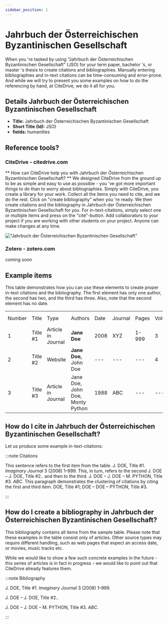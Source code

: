 ```yaml
---
sidebar_position: 1
---
```


# Jahrbuch der Österreichischen Byzantinischen Gesellschaft

When you 're tasked by using "Jahrbuch der Österreichischen Byzantinischen Gesellschaft" (JSO) for your term paper, bachelor 's, or master 's thesis to create citations and bibliographies.
Manually entering bibliographies and in-text citations can be time-consuming and error-prone. And while we will try to present you some examples on how to do the referencing by hand, at CiteDrive, we do it all for you.

## Details  Jahrbuch der Österreichischen Byzantinischen Gesellschaft
* **Title:** Jahrbuch der Österreichischen Byzantinischen Gesellschaft
* **Short Title (Id):** JSO)
* **fields:** humanities

## Reference tools?
### CiteDrive - citedrive.com
** How can CiteDrive help you with Jahrbuch der Österreichischen Byzantinischen Gesellschaft? **
We designed CiteDrive from the ground up to be as simple and easy to use as possible - you 've got more important things to do than to worry about bibliographies. Simply with CiteDrive, you create a library for your work. Collect all the items you need to cite, and we do the rest. Click on "create bibliography" when you 're ready. We then create citations and the bibliography in Jahrbuch der Österreichischen Byzantinischen Gesellschaft for you. For in-text-citations, simply select one or multiple items and press on the "cite"-button. Add collaborators to your project if you are working with other students on your project. Anyone can make changes at any time.


!["Jahrbuch der Österreichischen Byzantinischen Gesellschaft"](images/jahrbuch-der-osterreichischen-byzantinischen-gesellschaft.svg "Choose Jahrbuch der Österreichischen Byzantinischen Gesellschaft in the CiteDrive App")

### Zotero - zotero.com

coming soon

## Example items

This table demonstrates how you can use these elements to create proper in-text citations and the bibliography. The first element has only one author, the second has two, and the third has three. Also, note that the second element has no date.


<table>
  <tr>
   <td>Number
   </td>
   <td>Title
   </td>
   <td>Type
   </td>
   <td>Authors
   </td>
   <td>Date
   </td>
   <td>Journal
   </td>
   <td>Pages
   </td>
   <td>Volume
   </td>
   <td>Issue
   </td>
   <td>Access Date
   </td>
  </tr>
  <tr>
   <td>1
   </td>
   <td>Title #1
   </td>
   <td>Article in Journal
   </td>
   <td><strong>Jane Doe</strong>
   </td>
   <td>2008
   </td>
   <td>XYZ
   </td>
   <td>1-999
   </td>
   <td>3
   </td>
   <td>2
   </td>
   <td>--
   </td>
  </tr>
  <tr>
   <td>
2
   </td>
   <td>Title #2
   </td>
   <td>Website
   </td>
   <td><strong>Jane Doe, </strong>John Doe
   </td>
   <td>---
   </td>
   <td>---
   </td>
   <td>---
   </td>
   <td>4
   </td>
   <td>---
   </td>
   <td>2020-05-01
   </td>
  </tr>
  <tr>
   <td>3
   </td>
   <td>Title #3
   </td>
   <td>Article in Journal
   </td>
   <td>Jane Doe, John Doe, Monty Python
   </td>
   <td>1988
   </td>
   <td>ABC
   </td>
   <td>---
   </td>
   <td>---
   </td>
   <td>16
   </td>
   <td>---
   </td>
  </tr>
</table>



## How do I cite in  Jahrbuch der Österreichischen Byzantinischen Gesellschaft?

Let us produce some example in-text-citations:

:::note Citations


This sentence refers to the first item from the table. J. DOE, Title #1. <i>Imaginary Journal</i> 3 (2008) 1–999. This, in turn, refers to the second J. DOE – J. DOE, Title #2..
and then to the third.  J. DOE – J. DOE – M. PYTHON, Title #3. <i>ABC</i>.
This paragraph demonstrates the clustering of citations by citing the first and third item. DOE, Title #1; DOE – DOE – PYTHON, Title #3.

:::

## How do I create a bibliography in Jahrbuch der Österreichischen Byzantinischen Gesellschaft?

This bibliography contains all items from the sample table. Please note that these examples in the table consist only of articles. Other source types may require different handling, such as web pages that expect an access date, or movies, music tracks etc.

While we would like to show a few such concrete examples in the future - this series of articles is in fact in progress - we would like to point out that CiteDrive already features them.

:::note Bibliography

J. DOE, Title #1. <i>Imaginary Journal</i> 3 (2008) 1–999.

J. DOE – J. DOE, Title #2..

J. DOE – J. DOE – M. PYTHON, Title #3. <i>ABC</i>.



:::


        